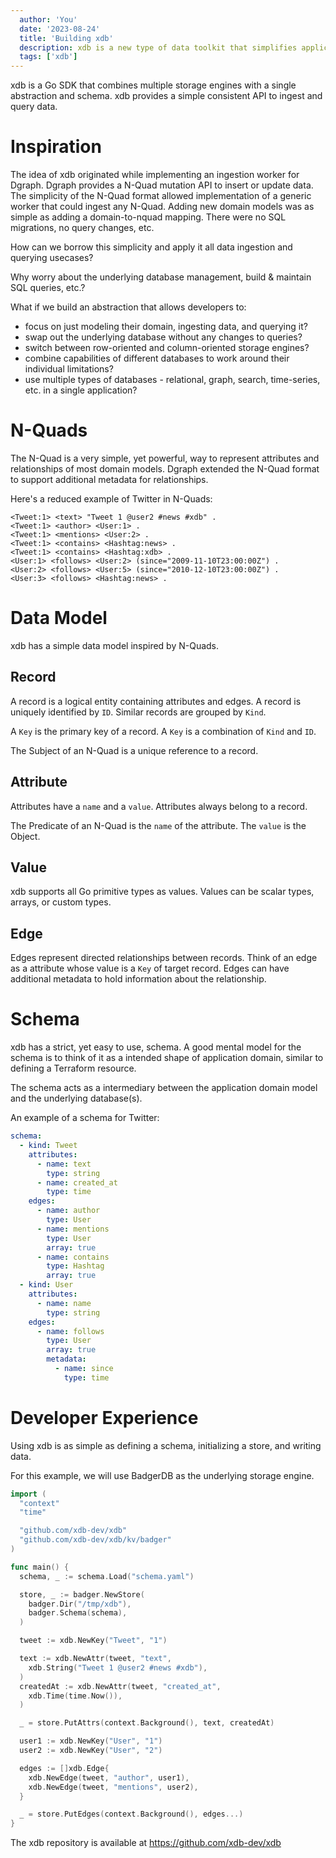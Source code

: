 ```yaml
---
  author: 'You'
  date: '2023-08-24'
  title: 'Building xdb'
  description: xdb is a new type of data toolkit that simplifies application development and database operations.
  tags: ['xdb']
---
```


xdb is a Go SDK that combines multiple storage engines with a single abstraction and schema. xdb provides a simple consistent API to ingest and query data.

# Inspiration

The idea of xdb originated while implementing an ingestion worker for Dgraph. Dgraph provides a N-Quad mutation API to insert or update data. The simplicity of the N-Quad format allowed implementation of a generic worker that could ingest any N-Quad. Adding new domain models was as simple as adding a domain-to-nquad mapping. There were no SQL migrations, no query changes, etc.

How can we borrow this simplicity and apply it all data ingestion and querying usecases?

Why worry about the underlying database management, build & maintain SQL queries, etc.?

What if we build an abstraction that allows developers to:

- focus on just modeling their domain, ingesting data, and querying it?
- swap out the underlying database without any changes to queries?
- switch between row-oriented and column-oriented storage engines?
- combine capabilities of different databases to work around their individual limitations?
- use multiple types of databases - relational, graph, search, time-series, etc. in a single application?

# N-Quads

The N-Quad is a very simple, yet powerful, way to represent attributes and relationships of most domain models. Dgraph extended the N-Quad format to support additional metadata for relationships.

Here's a reduced example of Twitter in N-Quads:

```
<Tweet:1> <text> "Tweet 1 @user2 #news #xdb" .
<Tweet:1> <author> <User:1> .
<Tweet:1> <mentions> <User:2> .
<Tweet:1> <contains> <Hashtag:news> .
<Tweet:1> <contains> <Hashtag:xdb> .
<User:1> <follows> <User:2> (since="2009-11-10T23:00:00Z") .
<User:2> <follows> <User:5> (since="2010-12-10T23:00:00Z") .
<User:3> <follows> <Hashtag:news> .
```

# Data Model

xdb has a simple data model inspired by N-Quads.

## Record

A record is a logical entity containing attributes and edges. A record is uniquely identified by `ID`. Similar records are grouped by `Kind`.

A `Key` is the primary key of a record. A `Key` is a combination of `Kind` and `ID`.

The Subject of an N-Quad is a unique reference to a record.

## Attribute

Attributes have a `name` and a `value`. Attributes always belong to a record.

The Predicate of an N-Quad is the `name` of the attribute. The `value` is the Object.

## Value

xdb supports all Go primitive types as values. Values can be scalar types, arrays, or custom types.

## Edge

Edges represent directed relationships between records. Think of an edge as a attribute whose value is a `Key` of target record. Edges can have additional metadata to hold information about the relationship.

# Schema

xdb has a strict, yet easy to use, schema. A good mental model for the schema is to think of it as a intended shape of application domain, similar to defining a Terraform resource.

The schema acts as a intermediary between the application domain model and the underlying database(s).

An example of a schema for Twitter:

```yaml
schema:
  - kind: Tweet
    attributes:
      - name: text
        type: string
      - name: created_at
        type: time
    edges:
      - name: author
        type: User
      - name: mentions
        type: User
        array: true
      - name: contains
        type: Hashtag
        array: true
  - kind: User
    attributes:
      - name: name
        type: string
    edges:
      - name: follows
        type: User
        array: true
        metadata:
          - name: since
            type: time
```

# Developer Experience

Using xdb is as simple as defining a schema, initializing a store, and writing data.

For this example, we will use BadgerDB as the underlying storage engine.

```go
import (
  "context"
  "time"

  "github.com/xdb-dev/xdb"
  "github.com/xdb-dev/xdb/kv/badger"
)

func main() {
  schema, _ := schema.Load("schema.yaml")

  store, _ := badger.NewStore(
    badger.Dir("/tmp/xdb"),
    badger.Schema(schema),
  )

  tweet := xdb.NewKey("Tweet", "1")

  text := xdb.NewAttr(tweet, "text",
    xdb.String("Tweet 1 @user2 #news #xdb"),
  )
  createdAt := xdb.NewAttr(tweet, "created_at",
    xdb.Time(time.Now()),
  )

  _ = store.PutAttrs(context.Background(), text, createdAt)

  user1 := xdb.NewKey("User", "1")
  user2 := xdb.NewKey("User", "2")

  edges := []xdb.Edge{
    xdb.NewEdge(tweet, "author", user1),
    xdb.NewEdge(tweet, "mentions", user2),
  }

  _ = store.PutEdges(context.Background(), edges...)
}
```

The xdb repository is available at https://github.com/xdb-dev/xdb
